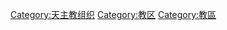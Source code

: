 {{Catmore}}

[[Category:天主教组织|Category:天主教组织]]
[[Category:教区|Category:教区]]
[[Category:教區|Category:教區]]